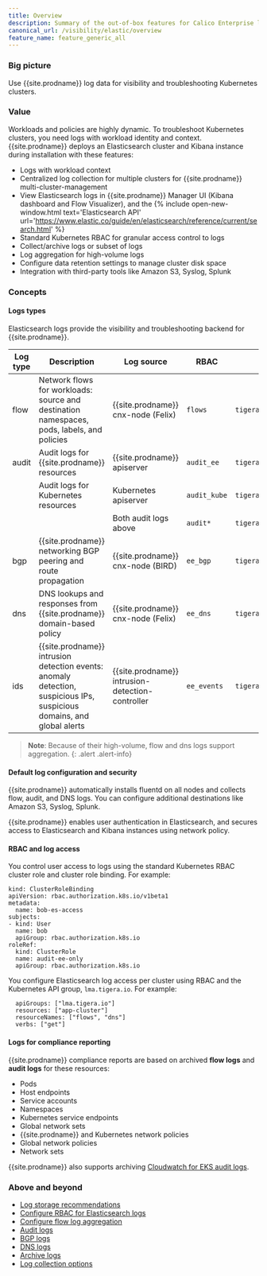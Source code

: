 ```yaml
---
title: Overview 
description: Summary of the out-of-box features for Calico Enterprise logs.
canonical_url: /visibility/elastic/overview
feature_name: feature_generic_all
---
```


### Big picture

Use {{site.prodname}} log data for visibility and troubleshooting Kubernetes clusters.

### Value

Workloads and policies are highly dynamic. To troubleshoot Kubernetes clusters, you need logs with workload identity and context. {{site.prodname}} deploys an Elasticsearch cluster and Kibana instance during installation with these features:

- Logs with workload context
- Centralized log collection for multiple clusters for {{site.prodname}} multi-cluster-management
- View Elasticsearch logs in {{site.prodname}} Manager UI (Kibana dashboard and Flow Visualizer), and the {% include open-new-window.html text='Elasticsearch API' url='https://www.elastic.co/guide/en/elasticsearch/reference/current/search.html' %}
- Standard Kubernetes RBAC for granular access control to logs 
- Collect/archive logs or subset of logs
- Log aggregation for high-volume logs
- Configure data retention settings to manage cluster disk space 
- Integration with third-party tools like Amazon S3, Syslog, Splunk

### Concepts

#### Logs types

Elasticsearch logs provide the visibility and troubleshooting backend for {{site.prodname}}.

| Log type | Description                                                  | Log source                                       | RBAC         | Index                         |
| -------- | ------------------------------------------------------------ | ------------------------------------------------ | ------------ | ----------------------------- |
| flow     | Network flows for workloads: source and destination namespaces, pods, labels, and policies | {{site.prodname}} cnx-node (Felix)               | `flows`      | `tigera_secure_ee_flows`      |
| audit    | Audit logs for {{site.prodname}} resources                   | {{site.prodname}} apiserver                      | `audit_ee`   | `tigera_secure_ee_audit_ee`   |
|          | Audit logs for Kubernetes resources                          | Kubernetes apiserver                             | `audit_kube` | `tigera_secure_ee_audit_kube` |
|          |                                                              | Both audit logs above                            | `audit*`     | `tigera_secure_ee_audit*`     |
| bgp      | {{site.prodname}} networking BGP peering and route propagation | {{site.prodname}} cnx-node (BIRD)                | `ee_bgp`     | `tigera_secure_ee_bgp.*`      |
| dns      | DNS lookups and responses from {{site.prodname}} domain-based policy | {{site.prodname}} cnx-node (Felix)               | `ee_dns`     | `tigera_secure_ee_dns`        |
| ids      | {{site.prodname}} intrusion detection events: anomaly detection, suspicious IPs, suspicious domains, and global alerts | {{site.prodname}} intrusion-detection-controller | `ee_events`  | `tigera_secure_ee_events`     |

>**Note**: Because of their high-volume, flow and dns logs support aggregation.
{: .alert .alert-info}

#### Default log configuration and security

{{site.prodname}} automatically installs fluentd on all nodes and collects flow, audit, and DNS logs. You can configure additional destinations like Amazon S3, Syslog, Splunk.

{{site.prodname}} enables user authentication in Elasticsearch, and secures access to Elasticsearch and Kibana instances using network policy.

#### RBAC and log access

You control user access to logs using the standard Kubernetes RBAC cluster role and cluster role binding. For example:

```
kind: ClusterRoleBinding
apiVersion: rbac.authorization.k8s.io/v1beta1
metadata:
  name: bob-es-access
subjects:
- kind: User
  name: bob
  apiGroup: rbac.authorization.k8s.io
roleRef:
  kind: ClusterRole
  name: audit-ee-only
  apiGroup: rbac.authorization.k8s.io
```

You configure Elasticsearch log access per cluster using RBAC and the Kubernetes API group, `lma.tigera.io`. For example:

```
  apiGroups: ["lma.tigera.io"]
  resources: ["app-cluster"]
  resourceNames: ["flows", "dns"]
  verbs: ["get"] 

```

#### Logs for compliance reporting

{{site.prodname}} compliance reports are based on archived **flow logs** and **audit logs** for these resources:

- Pods
- Host endpoints
- Service accounts
- Namespaces
- Kubernetes service endpoints
- Global network sets
- {{site.prodname}} and Kubernetes network policies
- Global network policies
- Network sets

{{site.prodname}} also supports archiving [Cloudwatch for EKS audit logs]({{site.baseurl}}/reference/installation/api#operator.tigera.io/v1.LogCollectorSpec).

### Above and beyond

- [Log storage recommendations]({{site.baseurl}}/maintenance/logstorage/log-storage-recommendations)
- [Configure RBAC for Elasticsearch logs]({{site.baseurl}}/visibility/elastic/rbac-elasticsearch)
- [Configure flow log aggregation]({{site.baseurl}}/visibility/elastic/flow/aggregation)
- [Audit logs]({{site.baseurl}}/visibility/elastic/audit-overview)
- [BGP logs]({{site.baseurl}}/visibility/elastic/bgp)
- [DNS logs]({{site.baseurl}}/visibility/elastic/dns/dns-logs)
- [Archive logs]({{site.baseurl}}/visibility/elastic/archive-storage)
- [Log collection options]({{site.baseurl}}/reference/installation/api#operator.tigera.io/v1.LogCollectorSpec)

